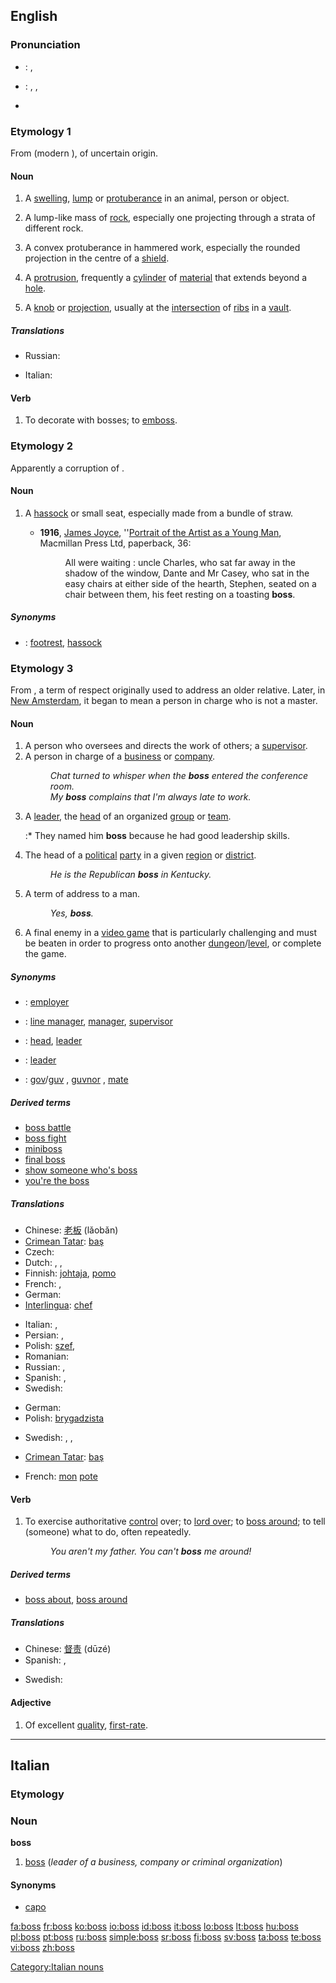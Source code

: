 {{also|BOSS}}
==English==

===Pronunciation===
* {{a|UK}}: {{IPA|/bɒs/}}, {{SAMPA|/bQs/}}
* {{a|US}}: {{enPR|bäs}}, {{IPA|/bɑs/}}, {{SAMPA|/bAs/}}
* {{audio|en-us-boss.ogg|Audio (US)}}
*: {{rhymes|ɒs}}

===Etymology 1===
From {{etyl|fro}} {{term|boce}} (modern {{term|bosse}}), of uncertain origin.

====Noun====
{{en-noun|es}}

# A [[swelling]], [[lump]] or [[protuberance]] in an animal, person or object.
# {{geology}} A lump-like mass of [[rock]], especially one projecting through a strata of different rock.
# A convex protuberance in hammered work, especially the rounded projection in the centre of a [[shield]].
# {{context|mechanics}} A [[protrusion]], frequently a [[cylinder]] of [[material]] that extends beyond a [[hole]].
# {{architecture}} A [[knob]] or [[projection]], usually at the [[intersection]] of [[rib]]s in a [[vault]].

=====Translations=====
{{trans-top|projection in centre of shield}}
{{trans-mid}}
{{trans-bottom}}

{{trans-top|mechanics: a protrusion}}
* Russian: {{t|ru|выступ|m|tr=výstup|sc=Cyrl}}
{{trans-mid}}
{{trans-bottom}}

{{trans-top|architecture: knob or protrusion}}
* Italian: {{t-|it|bugna|f}}
{{trans-mid}}
{{trans-bottom}}

====Verb====
{{en-verb|boss|es}}

# {{context|transitive}} To decorate with bosses; to [[emboss]].

===Etymology 2===
Apparently a corruption of {{term|bass}}.

====Noun====
{{en-noun|es}}

# {{obsolete}} A [[hassock]] or small seat, especially made from a bundle of straw.
#* '''1916''', [[w:James Joyce|James Joyce]], ''[[w:Portrait of the Artist as a Young Man|Portrait of the Artist as a Young Man]], Macmillan Press Ltd, paperback, 36:
#*: All were waiting : uncle Charles, who sat far away in the shadow of the window, Dante and Mr Casey, who sat in the easy chairs at either side of the hearth, Stephen, seated on a chair between them, his feet resting on a toasting '''boss'''.

=====Synonyms=====
* {{italbrac|hassock or footrest}}: [[footrest]], [[hassock]]

===Etymology 3===
From {{etyl|nl}} {{term|baas|lang=nl}}, a term of respect originally used to address an older relative. Later, in [[w:New Amsterdam|New Amsterdam]], it began to mean a person in charge who is not a master.

====Noun====
{{en-noun|es}}

# A person who oversees and directs the work of others; a [[supervisor]].<!--not their defining role: someone who [[fires]] people.-->
# A person in charge of a [[business]] or [[company]].
#: ''Chat turned to whisper when the '''boss''' entered the conference room.''
#: ''My '''boss''' complains that I'm always late to work.''
# A [[leader]], the [[head]] of an organized [[group]] or [[team]].
#:* They named him '''boss''' because he had good leadership skills.
# The head of a [[political]] [[party]] in a given [[region]] or [[district]].
#: ''He is the Republican '''boss''' in Kentucky.''
# {{informal}} A term of address to a man.
#: ''Yes, '''boss'''.''
# {{video game}} A final enemy in a [[video game]] that is particularly challenging and must be beaten in order to progress onto another [[dungeon]]/[[level]], or complete the game.

=====Synonyms=====
* {{italbrac|person in charge of a business or company}}: [[employer]]
* {{italbrac|person who oversees and directs the work of others}}: [[line manager]], [[manager]], [[supervisor]]
* {{italbrac|leader of an organized group or team}}: [[head]], [[leader]]
* {{italbrac|head of a political party in a given region or district}}: [[leader]]
* {{italbrac|informal: term of address to a man}}: [[gov]]/[[guv]] {{italbrac|UK}}, [[guvnor]] {{italbrac|UK}}, [[mate]] {{italbrac|UK}}

=====Derived terms=====
* [[boss battle]]
* [[boss fight]]
* [[miniboss]]
* [[final boss]]
* [[show someone who's boss]]
* [[you're the boss]]

=====Translations=====
{{trans-top|person in charge}}
* Chinese: [[老板]] (lǎobǎn)
* [[Crimean Tatar]]: [[baş#Crimean Tatar|baş]]
* Czech: {{t-|cs|šéf|m}}
* Dutch: {{t+|nl|baas|m}}, {{t-|nl|bazin|f}}, {{t+|nl|chef|m}}
* Finnish: [[johtaja]], [[pomo]] {{qualifier|informal}}
* French: {{t+|fr|patron|m}}, {{t+|fr|chef|m}}
* German: {{t+|de|Chef|m}}
* [[Interlingua]]: [[chef]]
{{trans-mid}}
* Italian: {{t+|it|capo|m}}, {{t+|it|padrone|m}}
* Persian: {{t+|fa|مدیر|m|sc=fa-Arab|xs=Persian}}, {{t+|fa|کارفرما|m|sc=fa-Arab|xs=Persian}}
* Polish: [[szef]], {{m}}
* Romanian: {{t-|ro|şef|m}}
* Russian: {{t+|ru|шеф|m|sc=Cyrl}}, {{t+|ru|босс|m|sc=Cyrl}}
* Spanish: {{t+|es|jefe|m}}, {{t-|es|jefa|f}}
* Swedish: {{t+|sv|chef|c}}
{{trans-bottom}}

{{trans-top|supervisor}}
* German: {{t+|de|Chef|m}}
* Polish: [[brygadzista]] {{m}}
{{trans-mid}}
* Swedish: {{t+|sv|chef|c}}, {{t+|sv|boss|c}}, {{t+|sv|förman|c}}
{{trans-bottom}}

{{trans-top|leader, head of an organised team}}
{{trans-mid}}
{{trans-bottom}}

{{trans-top|head of a political party}}
* [[Crimean Tatar]]: [[baş#Crimean Tatar|baş]]
{{trans-mid}}
{{trans-bottom}}

{{trans-top|term of address to a man}}
* French: [[mon#French|mon]] [[pote#French|pote]] {{m}}
{{trans-mid}}
{{trans-bottom}}

{{trans-top|a hassock or footrest}}
{{trans-mid}}
{{trans-bottom}}
{{trans-top|centre of a shield}}
{{trans-mid}}
{{trans-bottom}}

====Verb====
{{en-verb|boss|es}}

# {{transitive}} To exercise authoritative [[control]] over; to [[lord over]]; to [[boss around]]; to tell (someone) what to do, often repeatedly.
#: ''You aren't my father. You can't '''boss''' me around!''

=====Derived terms=====
* [[boss about]], [[boss around]]

=====Translations=====
{{trans-top|to exercise authority over (someone)}}
* Chinese: [[督责]] (dūzé)
* Spanish: {{t-|es|dirigir}}, {{t+|es|mandar}}
{{trans-mid}}
* Swedish: {{t-|sv|bossa}}
{{trans-bottom}}

====Adjective====
{{en-adj|-}}

# {{slang}} Of excellent [[quality]], [[first-rate]].

----
==Italian==

===Etymology===
{{etyl|en|it}}

===Noun===
'''boss''' {{m|inv}}

#[[#English|boss]] (''leader of a business, company or criminal organization'')

====Synonyms====
*[[capo]]

[[Category:Italian nouns]]

[[fa:boss]]
[[fr:boss]]
[[ko:boss]]
[[io:boss]]
[[id:boss]]
[[it:boss]]
[[lo:boss]]
[[lt:boss]]
[[hu:boss]]
[[pl:boss]]
[[pt:boss]]
[[ru:boss]]
[[simple:boss]]
[[sr:boss]]
[[fi:boss]]
[[sv:boss]]
[[ta:boss]]
[[te:boss]]
[[vi:boss]]
[[zh:boss]]